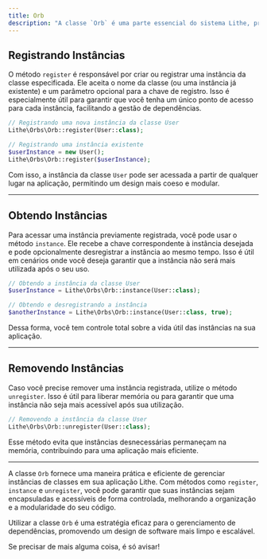 ```yaml
---
title: Orb
description: "A classe `Orb` é uma parte essencial do sistema Lithe, projetada para gerenciar instâncias de classes de forma eficiente e organizada. Ela permite encapsular instâncias, possibilitando que sejam facilmente acessadas e reutilizadas em diferentes partes da aplicação. Com o uso da classe `Orb`, você pode evitar a criação redundante de objetos, garantindo que cada instância seja registrada e acessada de maneira controlada."
---
```


## Registrando Instâncias

O método `register` é responsável por criar ou registrar uma instância da classe especificada. Ele aceita o nome da classe (ou uma instância já existente) e um parâmetro opcional para a chave de registro. Isso é especialmente útil para garantir que você tenha um único ponto de acesso para cada instância, facilitando a gestão de dependências.

```php
// Registrando uma nova instância da classe User
Lithe\Orbs\Orb::register(User::class);

// Registrando uma instância existente
$userInstance = new User();
Lithe\Orbs\Orb::register($userInstance);
```

Com isso, a instância da classe `User` pode ser acessada a partir de qualquer lugar na aplicação, permitindo um design mais coeso e modular.

---

## Obtendo Instâncias

Para acessar uma instância previamente registrada, você pode usar o método `instance`. Ele recebe a chave correspondente à instância desejada e pode opcionalmente desregistrar a instância ao mesmo tempo. Isso é útil em cenários onde você deseja garantir que a instância não será mais utilizada após o seu uso.

```php
// Obtendo a instância da classe User
$userInstance = Lithe\Orbs\Orb::instance(User::class);

// Obtendo e desregistrando a instância
$anotherInstance = Lithe\Orbs\Orb::instance(User::class, true);
```

Dessa forma, você tem controle total sobre a vida útil das instâncias na sua aplicação.

---

## Removendo Instâncias

Caso você precise remover uma instância registrada, utilize o método `unregister`. Isso é útil para liberar memória ou para garantir que uma instância não seja mais acessível após sua utilização.

```php
// Removendo a instância da classe User
Lithe\Orbs\Orb::unregister(User::class);
```

Esse método evita que instâncias desnecessárias permaneçam na memória, contribuindo para uma aplicação mais eficiente.

---

A classe `Orb` fornece uma maneira prática e eficiente de gerenciar instâncias de classes em sua aplicação Lithe. Com métodos como `register`, `instance` e `unregister`, você pode garantir que suas instâncias sejam encapsuladas e acessíveis de forma controlada, melhorando a organização e a modularidade do seu código.

Utilizar a classe `Orb` é uma estratégia eficaz para o gerenciamento de dependências, promovendo um design de software mais limpo e escalável.

Se precisar de mais alguma coisa, é só avisar!

